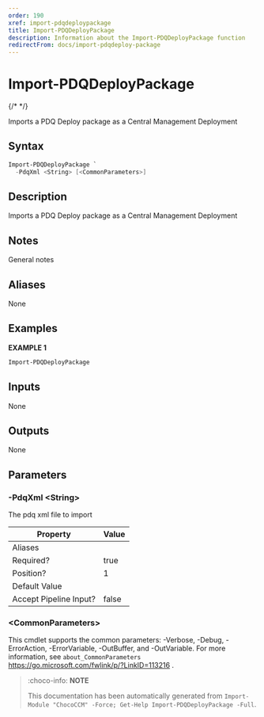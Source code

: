 ```yaml
---
order: 190
xref: import-pdqdeploypackage
title: Import-PDQDeployPackage
description: Information about the Import-PDQDeployPackage function
redirectFrom: docs/import-pdqdeploy-package
---
```


# Import-PDQDeployPackage

{/* <!-- This documentation is automatically generated from /Import-PDQDeployPackage.ps1 using GenerateDocs.ps1. Contributions are welcome at the original location(s). --> */}

Imports a PDQ Deploy package as a Central Management Deployment

## Syntax

~~~powershell
Import-PDQDeployPackage `
  -PdqXml <String> [<CommonParameters>]
~~~

## Description

Imports a PDQ Deploy package as a Central Management Deployment

## Notes

General notes

## Aliases

None

## Examples

 **EXAMPLE 1**

~~~powershell
Import-PDQDeployPackage

~~~

## Inputs

None

## Outputs

None

## Parameters

###  -PdqXml &lt;String&gt;
The pdq xml file to import

Property               | Value
---------------------- | -----
Aliases                |
Required?              | true
Position?              | 1
Default Value          |
Accept Pipeline Input? | false

### &lt;CommonParameters&gt;

This cmdlet supports the common parameters: -Verbose, -Debug, -ErrorAction, -ErrorVariable, -OutBuffer, and -OutVariable. For more information, see `about_CommonParameters` https://go.microsoft.com/fwlink/p/?LinkID=113216 .



<Xref title="Function Reference" value="chococcm-functions" />

> :choco-info: **NOTE**
>
> This documentation has been automatically generated from `Import-Module "ChocoCCM" -Force; Get-Help Import-PDQDeployPackage -Full`.

